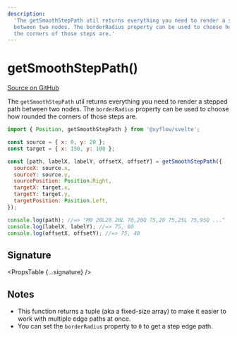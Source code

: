 ```yaml
---
description:
  'The getSmoothStepPath util returns everything you need to render a stepped path
  between two nodes. The borderRadius property can be used to choose how rounded
  the corners of those steps are.'
---
```



# getSmoothStepPath()

[Source on GitHub](https://github.com/xyflow/xyflow/blob/v11/packages/core/src/components/Edges/SmoothStepEdge.tsx/#L197)

The `getSmoothStepPath` util returns everything you need to render a stepped path
between two nodes. The `borderRadius` property can be used to choose how rounded
the corners of those steps are.

```js
import { Position, getSmoothStepPath } from '@xyflow/svelte';

const source = { x: 0, y: 20 };
const target = { x: 150, y: 100 };

const [path, labelX, labelY, offsetX, offsetY] = getSmoothStepPath({
  sourceX: source.x,
  sourceY: source.y,
  sourcePosition: Position.Right,
  targetX: target.x,
  targetY: target.y,
  targetPosition: Position.Left,
});

console.log(path); //=> "M0 20L20 20L 70,20Q 75,20 75,25L 75,95Q ..."
console.log(labelX, labelY); //=> 75, 60
console.log(offsetX, offsetY); //=> 75, 40
```

## Signature

<PropsTable {...signature} />

## Notes

- This function returns a tuple (aka a fixed-size array) to make it easier to
  work with multiple edge paths at once.
- You can set the `borderRadius` property to `0` to get a step edge path.
